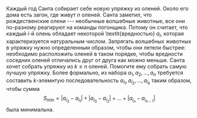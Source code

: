 Каждый год Санта собирает себе новую упряжку из оленей. Около его дома есть загон, где живут $n$ оленей. Санта заметил, что рождественские олени --- необычные волшебные животные, все они по-разному реагируют на команды погонщика. Потому он считает, что каждый $i$-й олень обладает некоторой \textit{вредностью} $a_i$, которая характеризуется натуральным числом. Запрягать волшебных животных в упряжку нужно определенным образом, чтобы они летели быстрее: необходимо расположить оленей в таком порядке, чтобы вредности соседних оленей отличались друг от друга как можно меньше. Санта хочет собрать упряжку из $k \leqslant n$ оленей. Помогите ему собрать самую лучшую упряжку. Более формально, из набора $a_1,\, a_2,\,\ldots,\,a_n$ требуется составить $k$-элемнтую последовательность $a_{i_1},\, a_{i_2},\,\ldots,\, a_{i_k}$ таким образом, чтобы сумма
$$
    S_{\text{min}} = \bigl | a_{i_2} - a_{i_1} \bigr | + \bigl | a_{i_3} - a_{i_2} \bigr | + \ldots + \bigl | a_{i_n} - a_{i_{n-1}} \bigr |
$$
была минимальна.